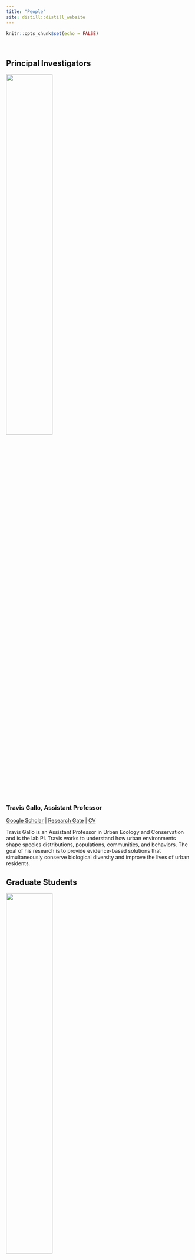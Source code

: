 ```yaml
---
title: "People"
site: distill::distill_website
---
```


```r
knitr::opts_chunk$set(echo = FALSE)
```

<style>
d-title, d-byline {
  display: none
}
</style>

<br>

## Principal Investigators

![](images/people/travis.JPG){width=50%}

### Travis Gallo, Assistant Professor
[Google Scholar](https://scholar.google.com/citations?user=RaEz6G8AAAAJ&amp;hl=en) | [Research Gate](https://www.researchgate.net/profile/Travis_Gallo) | [CV](publications/2021-05-18_CV_Gallo.pdf)

Travis Gallo is an Assistant Professor in Urban Ecology and Conservation and is the lab PI. Travis works to understand how urban environments shape species distributions, populations, communities, and behaviors. The goal of his research is to provide evidence-based solutions that simultaneously conserve biological diversity and improve the lives of urban residents.

## Graduate Students

![](images/people/krista_shires.jpeg){width=50%}

### Krista Shires, Ph.D. Student

I am a PhD student in Environmental Science and Policy with a background in Psychology. My previous experiences as a veterinary technician, animal control officer, and zoo keeper-aide have all influenced my research. I am interested in the impact of urbanization on wildlife, specifically, how human interference alters predator-prey dynamics, stress, and behavioral patterns of local species. I am interested in utilizing citizen science to answer broader questions about landscape ecology and serve as a method of public education with the aim of fostering a connection between people and nature.

<br>

![](images/people/merri_collins.jpeg){width=50%}

### Merri Collins, Ph.D. Student

I am a graduate student in the Environmental Science and Policy Program at George Mason. I have worked with a variety of species in past positions as a wildlife conservation biologist, everything from herpetofauna to marine mammals. I am interested in human/wildlife conflict mitigation, understanding drivers of local habitat and species losses, and how we can reduce these through practical application and management. At Mason I will be starting the National Capital’s first large-scale, and long-term urban wildlife monitoring project.

<br>

![](images/people/dan_herrera.jpg){width=50%}

### Dan Herrera, Ph.D. Student

[Dan's personal website](https://www.herrerawildlife.com/)

I am a graduate student in Environmental Science and Policy at George Mason University. My research experience has broadly focused on animal behavior and urban ecology. During the winter of 2017 and summer of 2018, I worked with Dr. Gallo at the Urban Wildlife Institute in Chicago, IL. I have since moved to Washington, DC, to survey the Capitol’s wildlife through a collaboration between the Humane Rescue Alliance and the Smithsonian Conservation Biology Institute. I am thrilled to continue working with Dr. Gallo as we use these data to better understand wildlife response to urbanization on a fine scale. I am interested in dynamic interactions between the anthropogenic and natural landscapes that influence urban wildlife, and the resulting potential human-wildlife conflict.

<br>

![](images/people/kay.jpg){width=50%}

### Kay Pontarelli, M.S. Student

I’m a M.S graduate student in the Environmental Science and Policy Program at George Mason University (GMU), with a concentration in Conservation Science and Policy. My interests are within animal ecology in urbanized areas. My love for wildlife came from growing up as a military brat overseas with each transition presenting new habitats to explore. At GMU I’m studying insect community composition in residential yards to see how neighborhoods could provide beneficial habitat for insects. This would, in turn, affect nearby flora and fauna that depend on insects as food, pollinators, pest control, and decomposers, and decrease fragmentation caused by urbanization.

## Undergraduate Students

![](images/people/hannah_wood.jpeg){width=50%}


### Hannah Wood, Accelerated M.S. Student

I am currently an undergraduate student, but will be pursuing a Master’s degree in environmental science with a concentration in conservation science and policy through the ESP Accelerated Master’s program. I have always been passionate about wildlife and taking care of the world around us. I am interested in how animal adaptations are changing in response to increasing urbanization.

<br>

![](images/people/faith_kruger.png){width=50%}

### Faith Kruger, Research Assistant

I am an undergraduate student majoring in Environmental Science with a concentration in wildlife. I have always been passionate about natural sciences and wildlife and love how this major combines both. I hope to be involved in the field of wildlife conservation and look forward to gaining research experience.

<br>

![](images/people/tristan_new.jpg){width=50%}

### Tristan Silva-Montoya, Research Assistant
I'm an undergraduate student here at George Mason studying Environmental Science. I plan to concentrate in Wildlife, specifically herpetology. I have a strong passion for all wildlife that started when I was young and would go camping with my parents. Since that passion started I've always had pets in the house starting from geckos and turtles to chameleons and monitors along with the dogs of course. Growing up around a lot of animals really makes you curious about the intelligence and personality of those animals, hence my future goal of working in wildlife conservation or beneficial captive facilities used for breeding and awareness. I am more than excited for the opportunity of gaining experience and working towards something bigger than myself.

## Lab Alumni

### Graduate Students:

**Angela Gaal** - M.S. Student (2019-2021) Currently at Lord Green Strategies

**Kate Ritzel** - M.S. Student (2019-2021) Currently at U.S.G.S.

**Nick Moreno** – PhD student on rotation (2020)

### Undergraduate Students:

**Roberto Aguilar-Rojas** - Undergraduate Research Assistant (2021)

**Khanh Nguyen** – Undergraduate Research Assistant (2020)

**Melissa Irahet** – Undergraduate Research Assistant (2020)

**Daniel Marzluff** – Undergraduate Research Assistant (2020)